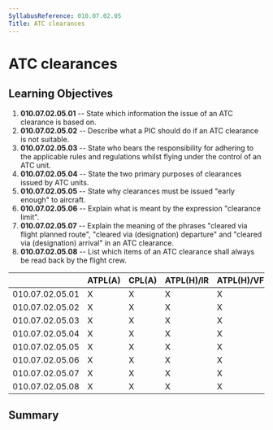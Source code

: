 ```yaml
---
SyllabusReference: 010.07.02.05
Title: ATC clearances
---
```


# ATC clearances

## Learning Objectives

1.  **010.07.02.05.01** -- State which information the issue of an ATC clearance
    is based on.
2.  **010.07.02.05.02** -- Describe what a PIC should do if an ATC clearance is
    not suitable.
3.  **010.07.02.05.03** -- State who bears the responsibility for adhering to
    the applicable rules and regulations whilst flying under the control of an
    ATC unit.
4.  **010.07.02.05.04** -- State the two primary purposes of clearances issued
    by ATC units.
5.  **010.07.02.05.05** -- State why clearances must be issued "early enough" to
    aircraft.
6.  **010.07.02.05.06** -- Explain what is meant by the expression "clearance
    limit".
7.  **010.07.02.05.07** -- Explain the meaning of the phrases "cleared via
    flight planned route", "cleared via (designation) departure" and "cleared
    via (designation) arrival" in an ATC clearance.
8.  **010.07.02.05.08** -- List which items of an ATC clearance shall always be
    read back by the flight crew.

|                 | ATPL(A) | CPL(A) | ATPL(H)/IR | ATPL(H)/VFR | CPL(H) | IR  | CBIR(A) |
| --------------- | ------- | ------ | ---------- | ----------- | ------ | --- | ------- |
| 010.07.02.05.01 | X       | X      | X          | X           | X      | X   | X       |
| 010.07.02.05.02 | X       | X      | X          | X           | X      | X   | X       |
| 010.07.02.05.03 | X       | X      | X          | X           | X      | X   | X       |
| 010.07.02.05.04 | X       | X      | X          | X           | X      | X   |         |
| 010.07.02.05.05 | X       | X      | X          | X           | X      | X   |         |
| 010.07.02.05.06 | X       | X      | X          | X           | X      | X   | X       |
| 010.07.02.05.07 | X       | X      | X          | X           | X      | X   | X       |
| 010.07.02.05.08 | X       | X      | X          | X           | X      | X   | X       |

## Summary
